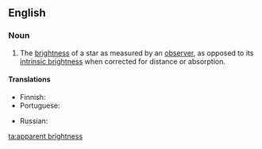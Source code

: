 ==English==

===Noun===
{{en-noun|apparent brightnesses}}

# {{lb|en|astronomy}} The [[brightness]] of a star as measured by an [[observer]], as opposed to its [[intrinsic brightness]] when corrected for distance or absorption.

====Translations====
{{trans-top|brightness of star}}
* Finnish: {{t|fi|näennäinen kirkkaus}}
* Portuguese: {{t|pt|brilho aparente|m}}
{{trans-mid}}
* Russian: {{t|ru|ви́димый блеск|m}}
{{trans-bottom}}

[[ta:apparent brightness]]